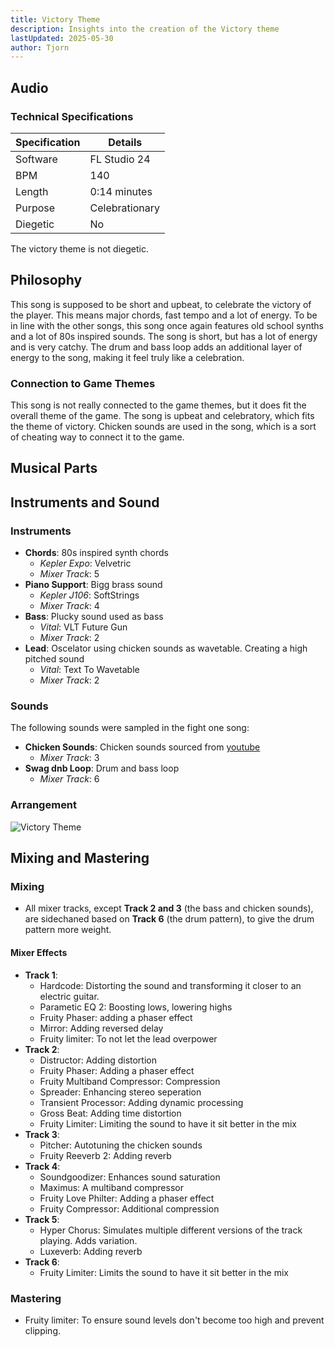 ```yaml
---
title: Victory Theme
description: Insights into the creation of the Victory theme
lastUpdated: 2025-05-30
author: Tjorn
---
```



## Audio

<AudioPlayer
  src="/music/victory-song.mp3"
  title="Victory Music"
  description="Upbeat short song that plays when you win an arena run"
/>

### Technical Specifications

| Specification | Details        |
| ------------- | -------------- |
| Software      | FL Studio 24   |
| BPM           | 140            |
| Length        | 0:14 minutes   |
| Purpose       | Celebrationary |
| Diegetic      | No             |

The victory theme is not diegetic.

## Philosophy

This song is supposed to be short and upbeat, to celebrate the victory of the player. This means major chords, fast tempo and a lot of energy.
To be in line with the other songs, this song once again features old school synths and a lot of 80s inspired sounds. The song is short, but has a lot of energy and is very catchy.
The drum and bass loop adds an additional layer of energy to the song, making it feel truly like a celebration.

### Connection to Game Themes

This song is not really connected to the game themes, but it does fit the overall theme of the game. The song is upbeat and celebratory, which fits the theme of victory. Chicken sounds are used in the song, which is a sort of cheating way to connect it to the game.

## Musical Parts

## Instruments and Sound

### Instruments

- **Chords**: 80s inspired synth chords
  - _Kepler Expo_: Velvetric
  - _Mixer Track_: 5
- **Piano Support**: Bigg brass sound
  - _Kepler J106_: SoftStrings
  - _Mixer Track_: 4
- **Bass**: Plucky sound used as bass
  - _Vital_: VLT Future Gun
  - _Mixer Track_: 2
- **Lead**: Oscelator using chicken sounds as wavetable. Creating a high pitched sound
  - _Vital_: Text To Wavetable
  - _Mixer Track_: 2

### Sounds

The following sounds were sampled in the fight one song:

- **Chicken Sounds**: Chicken sounds sourced from [youtube](https://www.youtube.com/watch?v=dZB7vWsb1Co)
  - _Mixer Track_: 3
- **Swag dnb Loop**: Drum and bass loop
  - _Mixer Track_: 6

### Arrangement

![Victory Theme](../../../../../assets/fowl-play/art/music/victory/arangement.png)

## Mixing and Mastering

### Mixing

- All mixer tracks, except **Track 2 and 3** (the bass and chicken sounds), are sidechaned based on **Track 6** (the drum pattern), to give the drum pattern more weight.

#### Mixer Effects

- **Track 1**:
  - Hardcode: Distorting the sound and transforming it closer to an electric guitar.
  - Parametic EQ 2: Boosting lows, lowering highs
  - Fruity Phaser: adding a phaser effect
  - Mirror: Adding reversed delay
  - Fruity limiter: To not let the lead overpower
- **Track 2**:
  - Distructor: Adding distortion
  - Fruity Phaser: Adding a phaser effect
  - Fruity Multiband Compressor: Compression
  - Spreader: Enhancing stereo seperation
  - Transient Processor: Adding dynamic processing
  - Gross Beat: Adding time distortion
  - Fruity Limiter: Limiting the sound to have it sit better in the mix
- **Track 3**:
  - Pitcher: Autotuning the chicken sounds
  - Fruity Reeverb 2: Adding reverb
- **Track 4**:
  - Soundgoodizer: Enhances sound saturation
  - Maximus: A multiband compressor
  - Fruity Love Philter: Adding a phaser effect
  - Fruity Compressor: Additional compression
- **Track 5**:
  - Hyper Chorus: Simulates multiple different versions of the track playing. Adds variation.
  - Luxeverb: Adding reverb
- **Track 6**:
  - Fruity Limiter: Limits the sound to have it sit better in the mix

### Mastering

- Fruity limiter: To ensure sound levels don't become too high and prevent clipping.
